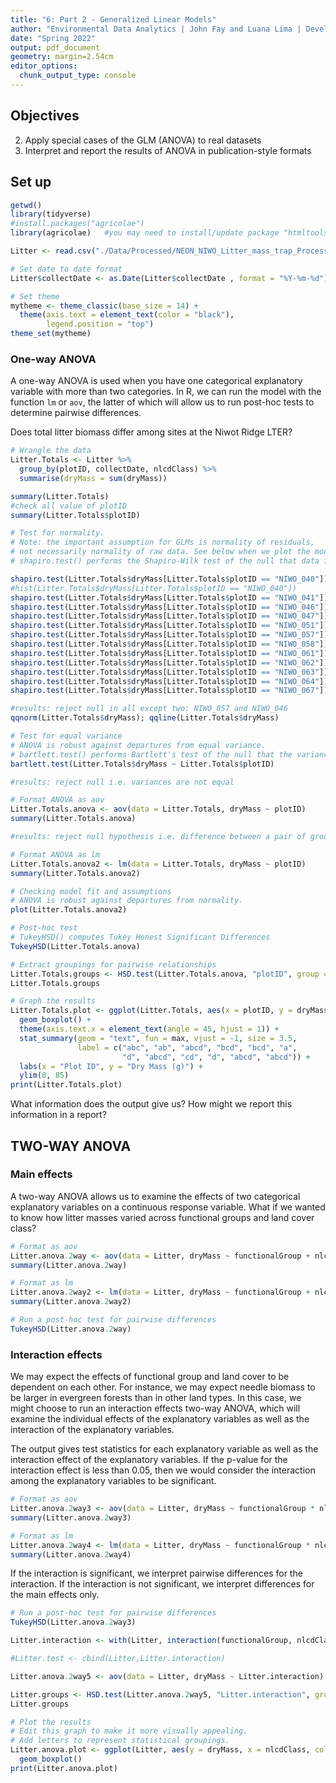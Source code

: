 ```yaml
---
title: "6: Part 2 - Generalized Linear Models"
author: "Environmental Data Analytics | John Fay and Luana Lima | Developed by Kateri Salk"
date: "Spring 2022"
output: pdf_document
geometry: margin=2.54cm
editor_options: 
  chunk_output_type: console
---
```


## Objectives
2. Apply special cases of the GLM (ANOVA) to real datasets
3. Interpret and report the results of ANOVA in publication-style formats

## Set up
```r
getwd()
library(tidyverse)
#install.packages("agricolae")
library(agricolae)   #you may need to install/update package "htmltools" before installing and loading agricolae

Litter <- read.csv("./Data/Processed/NEON_NIWO_Litter_mass_trap_Processed.csv", stringsAsFactors = TRUE)

# Set date to date format
Litter$collectDate <- as.Date(Litter$collectDate , format = "%Y-%m-%d")

# Set theme
mytheme <- theme_classic(base_size = 14) +
  theme(axis.text = element_text(color = "black"), 
        legend.position = "top")
theme_set(mytheme)
```

### One-way ANOVA
A one-way ANOVA is used when you have one categorical explanatory variable with more than two categories. In R, we can run the model with the function `lm` or `aov`, the latter of which will allow us to run post-hoc tests to determine pairwise differences.

Does total litter biomass differ among sites at the Niwot Ridge LTER?
```r
# Wrangle the data
Litter.Totals <- Litter %>%
  group_by(plotID, collectDate, nlcdClass) %>%
  summarise(dryMass = sum(dryMass))

summary(Litter.Totals)
#check all value of plotID
summary(Litter.Totals$plotID)

# Test for normality. 
# Note: the important assumption for GLMs is normality of residuals, 
# not necessarily normality of raw data. See below when we plot the model.
# shapiro.test() performs the Shapiro-Wilk test of the null that data follows a normal distribution

shapiro.test(Litter.Totals$dryMass[Litter.Totals$plotID == "NIWO_040"])
#hist(Litter.Totals$dryMass[Litter.Totals$plotID == "NIWO_040"])
shapiro.test(Litter.Totals$dryMass[Litter.Totals$plotID == "NIWO_041"])
shapiro.test(Litter.Totals$dryMass[Litter.Totals$plotID == "NIWO_046"])
shapiro.test(Litter.Totals$dryMass[Litter.Totals$plotID == "NIWO_047"])
shapiro.test(Litter.Totals$dryMass[Litter.Totals$plotID == "NIWO_051"])
shapiro.test(Litter.Totals$dryMass[Litter.Totals$plotID == "NIWO_057"])
shapiro.test(Litter.Totals$dryMass[Litter.Totals$plotID == "NIWO_058"])
shapiro.test(Litter.Totals$dryMass[Litter.Totals$plotID == "NIWO_061"])
shapiro.test(Litter.Totals$dryMass[Litter.Totals$plotID == "NIWO_062"])
shapiro.test(Litter.Totals$dryMass[Litter.Totals$plotID == "NIWO_063"])
shapiro.test(Litter.Totals$dryMass[Litter.Totals$plotID == "NIWO_064"])
shapiro.test(Litter.Totals$dryMass[Litter.Totals$plotID == "NIWO_067"])

#results: reject null in all except two: NIWO_057 and NIWO_046
qqnorm(Litter.Totals$dryMass); qqline(Litter.Totals$dryMass)

# Test for equal variance
# ANOVA is robust against departures from equal variance.
# bartlett.test() performs Bartlett's test of the null that the variances in each of the groups (samples) are the same.
bartlett.test(Litter.Totals$dryMass ~ Litter.Totals$plotID)

#results: reject null i.e. variances are not equal

# Format ANOVA as aov
Litter.Totals.anova <- aov(data = Litter.Totals, dryMass ~ plotID)
summary(Litter.Totals.anova)

#results: reject null hypothesis i.e. difference between a pair of group means is statiscally significant

# Format ANOVA as lm
Litter.Totals.anova2 <- lm(data = Litter.Totals, dryMass ~ plotID)
summary(Litter.Totals.anova2)

# Checking model fit and assumptions
# ANOVA is robust against departures from normality.
plot(Litter.Totals.anova2)

# Post-hoc test
# TukeyHSD() computes Tukey Honest Significant Differences
TukeyHSD(Litter.Totals.anova)

# Extract groupings for pairwise relationships
Litter.Totals.groups <- HSD.test(Litter.Totals.anova, "plotID", group = TRUE)
Litter.Totals.groups

# Graph the results
Litter.Totals.plot <- ggplot(Litter.Totals, aes(x = plotID, y = dryMass)) +
  geom_boxplot() +
  theme(axis.text.x = element_text(angle = 45, hjust = 1)) +
  stat_summary(geom = "text", fun = max, vjust = -1, size = 3.5,
               label = c("abc", "ab", "abcd", "bcd", "bcd", "a", 
                         "d", "abcd", "cd", "d", "abcd", "abcd")) +
  labs(x = "Plot ID", y = "Dry Mass (g)") +
  ylim(0, 85)
print(Litter.Totals.plot)
```

What information does the output give us? How might we report this information in a report?

> 

## TWO-WAY ANOVA
### Main effects
A two-way ANOVA allows us to examine the effects of two categorical explanatory variables on a continuous response variable. What if we wanted to know how litter masses varied across functional groups and land cover class?

```r
# Format as aov
Litter.anova.2way <- aov(data = Litter, dryMass ~ functionalGroup + nlcdClass)
summary(Litter.anova.2way)

# Format as lm
Litter.anova.2way2 <- lm(data = Litter, dryMass ~ functionalGroup + nlcdClass)
summary(Litter.anova.2way2)

# Run a post-hoc test for pairwise differences
TukeyHSD(Litter.anova.2way)

```

### Interaction effects
We may expect the effects of functional group and land cover to be dependent on each other. For instance, we may expect needle biomass to be larger in evergreen forests than in other land types. In this case, we might choose to run an interaction effects two-way ANOVA, which will examine the individual effects of the explanatory variables as well as the interaction of the explanatory variables.

The output gives test statistics for each explanatory variable as well as the interaction effect of the explanatory variables. If the p-value for the interaction effect is less than 0.05, then we would consider the interaction among the explanatory variables to be significant.

```r
# Format as aov
Litter.anova.2way3 <- aov(data = Litter, dryMass ~ functionalGroup * nlcdClass)
summary(Litter.anova.2way3)

# Format as lm
Litter.anova.2way4 <- lm(data = Litter, dryMass ~ functionalGroup * nlcdClass)
summary(Litter.anova.2way4)

```

If the interaction is significant, we interpret pairwise differences for the interaction. If the interaction is not significant, we interpret differences for the main effects only.
```r
# Run a post-hoc test for pairwise differences
TukeyHSD(Litter.anova.2way3)

Litter.interaction <- with(Litter, interaction(functionalGroup, nlcdClass))

#Litter.test <- cbind(Litter,Litter.interaction)

Litter.anova.2way5 <- aov(data = Litter, dryMass ~ Litter.interaction)

Litter.groups <- HSD.test(Litter.anova.2way5, "Litter.interaction", group = TRUE)
Litter.groups

# Plot the results
# Edit this graph to make it more visually appealing.
# Add letters to represent statistical groupings.
Litter.anova.plot <- ggplot(Litter, aes(y = dryMass, x = nlcdClass, color = functionalGroup)) +
  geom_boxplot()
print(Litter.anova.plot)

```

